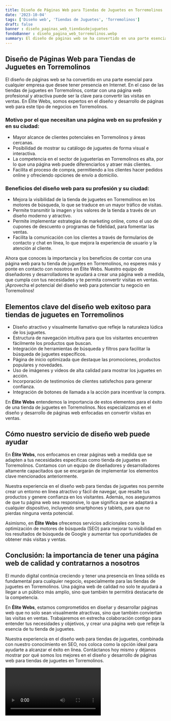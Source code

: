 ```yaml
---
title: Diseño de Páginas Web para Tiendas de Juguetes en Torremolinos
date: '2023-10-04'
tags: ['Diseño web', 'Tiendas de Juguetes', 'Torremolinos']
draft: false
banner : diseño_paginas_web_tiendasdejuguetes
fondoBanner : diseño_pagina_web_torremolinos.webp
summary: El diseño de páginas web se ha convertido en una parte esencial para cualquier empresa que desee tener presencia en Internet. En el caso de las tiendas de juguetes en Torremolinos, contar con una página web profesional y atractiva puede ser la clave para convertir las visitas en ventas. En Élite Webs, somos expertos en el diseño y desarrollo de páginas web para este tipo de negocios en Torremolinos.
---
```


## Diseño de Páginas Web para Tiendas de Juguetes en Torremolinos

El diseño de páginas web se ha convertido en una parte esencial para cualquier empresa que desee tener presencia en Internet. En el caso de las tiendas de juguetes en Torremolinos, contar con una página web profesional y atractiva puede ser la clave para convertir las visitas en ventas. En Élite Webs, somos expertos en el diseño y desarrollo de páginas web para este tipo de negocios en Torremolinos.

### Motivo por el que necesitan una página web en su profesión y en su ciudad:

- Mayor alcance de clientes potenciales en Torremolinos y áreas cercanas.
- Posibilidad de mostrar su catálogo de juguetes de forma visual e interactiva.
- La competencia en el sector de jugueterías en Torremolinos es alta, por lo que una página web puede diferenciarlos y atraer más clientes.
- Facilita el proceso de compra, permitiendo a los clientes hacer pedidos online y ofreciendo opciones de envío a domicilio.

### Beneficios del diseño web para su profesión y su ciudad:

- Mejora la visibilidad de la tienda de juguetes en Torremolinos en los motores de búsqueda, lo que se traduce en un mayor tráfico de visitas.
- Permite transmitir la imagen y los valores de la tienda a través de un diseño moderno y atractivo.
- Permite implementar estrategias de marketing online, como el uso de cupones de descuento o programas de fidelidad, para fomentar las ventas.
- Facilita la comunicación con los clientes a través de formularios de contacto y chat en línea, lo que mejora la experiencia de usuario y la atención al cliente.

Ahora que conoces la importancia y los beneficios de contar con una página web para tu tienda de juguetes en Torremolinos, no esperes más y ponte en contacto con nosotros en Élite Webs. Nuestro equipo de diseñadores y desarrolladores te ayudará a crear una página web a medida, que cumpla con tus necesidades y te permita convertir visitas en ventas. ¡Aprovecha el potencial del diseño web para potenciar tu negocio en Torremolinos!

<GifSeo />

<Cta />

## Elementos clave del diseño web exitoso para tiendas de juguetes en Torremolinos

- Diseño atractivo y visualmente llamativo que refleje la naturaleza lúdica de los juguetes.
- Estructura de navegación intuitiva para que los visitantes encuentren fácilmente los productos que buscan.
- Integración de herramientas de búsqueda y filtros para facilitar la búsqueda de juguetes específicos.
- Página de inicio optimizada que destaque las promociones, productos populares y novedades.
- Uso de imágenes y videos de alta calidad para mostrar los juguetes en acción.
- Incorporación de testimonios de clientes satisfechos para generar confianza.
- Integración de botones de llamada a la acción para incentivar la compra.

En **Élite Webs** entendemos la importancia de estos elementos para el éxito de una tienda de juguetes en Torremolinos. Nos especializamos en el diseño y desarrollo de páginas web enfocadas en convertir visitas en ventas.

## Cómo nuestro servicio de diseño web puede ayudar

En **Élite Webs**, nos enfocamos en crear páginas web a medida que se adapten a tus necesidades específicas como tienda de juguetes en Torremolinos. Contamos con un equipo de diseñadores y desarrolladores altamente capacitados que se encargarán de implementar los elementos clave mencionados anteriormente.

Nuestra experiencia en el diseño web para tiendas de juguetes nos permite crear un entorno en línea atractivo y fácil de navegar, que resalte tus productos y genere confianza en los visitantes. Además, nos aseguramos de que tu página web sea responsive, lo que significa que se adaptará a cualquier dispositivo, incluyendo smartphones y tablets, para que no pierdas ninguna venta potencial.

Asimismo, en **Élite Webs** ofrecemos servicios adicionales como la optimización de motores de búsqueda (SEO) para mejorar tu visibilidad en los resultados de búsqueda de Google y aumentar tus oportunidades de obtener más visitas y ventas.

## Conclusión: la importancia de tener una página web de calidad y contratarnos a nosotros

El mundo digital continúa creciendo y tener una presencia en línea sólida es fundamental para cualquier negocio, especialmente para las tiendas de juguetes en Torremolinos. Una página web de calidad no solo te ayudará a llegar a un público más amplio, sino que también te permitirá destacarte de la competencia.

En **Élite Webs**, estamos comprometidos en diseñar y desarrollar páginas web que no solo sean visualmente atractivas, sino que también conviertan las visitas en ventas. Trabajaremos en estrecha colaboración contigo para entender tus necesidades y objetivos, y crear una página web que refleje la esencia de tu tienda de juguetes.

Nuestra experiencia en el diseño web para tiendas de juguetes, combinada con nuestro conocimiento en SEO, nos coloca como la opción ideal para ayudarte a alcanzar el éxito en línea. Contáctanos hoy mismo y déjanos mostrar por qué somos los mejores en el diseño y desarrollo de páginas web para tiendas de juguetes en Torremolinos.

<Video />

<CtaBot job='Tiendas de Juguetes' city='Torremolinos'/>

<Gmaps query='Torremolinos+españa+maps' />